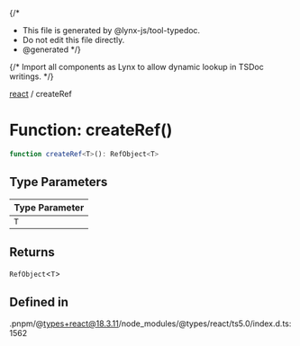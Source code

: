 {/*
* This file is generated by @lynx-js/tool-typedoc.
* Do not edit this file directly.
* @generated
*/}

{/* Import all components as Lynx to allow dynamic lookup in TSDoc writings. */}


[react](/api/react/index.mdx) / createRef

# Function: createRef()

```ts
function createRef<T>(): RefObject<T>
```

## Type Parameters

| Type Parameter |
| ------ |
| `T` |

## Returns

`RefObject`\<`T`\>

## Defined in

.pnpm/@types+react@18.3.11/node\_modules/@types/react/ts5.0/index.d.ts:1562
